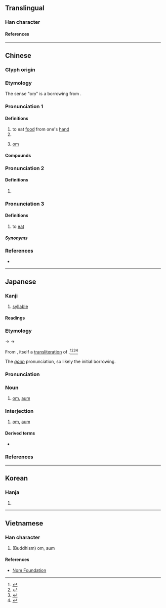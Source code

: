 {{character info}}
==Translingual==

===Han character===
{{Han char|rn=30|rad=口|as=08|sn=11|four=64016|canj=RKLU|ids=⿰口奄}}

====References====
{{Han ref|kx=0193.270|dkj=03770|dj=0414.060|hdz=10638.140|uh=5535}}

----

==Chinese==
{{zh-forms}}

===Glyph origin===
{{Han etym}}

===Etymology===
The sense "oṃ" is a borrowing from {{bor|zh|sa|ओम्}}.

===Pronunciation 1===
{{zh-pron
|m=ǎn
|c=am2
|mc=y
|oc=y
|cat=
}}

====Definitions====
{{zh-hanzi}}

# to eat [[food]] from one's [[hand]]
# {{n-g|An interjection indicating doubt.}}
# {{lb|zh|Buddhism}} [[om]]

====Compounds====
{{zh-der|唵噆|唵嘛呢叭咪吽}}

===Pronunciation 2===
{{zh-pron
|m=ān
|c=am2
|cat=interj
}}

====Definitions====
{{zh-hanzi}}

# {{n-g|An interjection indicating response.}}

===Pronunciation 3===
{{zh-pron
|mn=xm,zz:ām
|cat=
}}

====Definitions====
{{zh-hanzi}}

# {{lb|zh|Xiamen|&|Zhangzhou|_|Hokkien|childish}} to [[eat]]

=====Synonyms=====
{{zh-dial|吃}}

===References===
* {{R:yue:mfccd}}

----

==Japanese==

===Kanji===
{{ja-kanji|grade=|rs=口08}}

# [[syllable]]

====Readings====
{{rfv-pron|ja}}
{{ja-readings
|goon=おん<おん<おむ
|kanon=あん<あん<あむ
|kun=ふく-む
}}

===Etymology===
{{ja-kanjitab|おん|yomi=on}}
{{IPAfont|*/om/}} → {{IPAchar|/omu/}} → {{IPAchar|/oɴ/}}

From {{der|ja|ltc|sort=おん|-}} {{ltc-l|唵}}, itself a [[transliteration]] of {{bor|ja|sa|sort=おん|ओम्}}.<ref name="NP">{{R:Nipponica}}</ref><ref name="DJS">{{R:Daijisen}}</ref><ref>{{R:Sekai Dai Hyakka Jiten}}</ref><ref name="DJR">{{R:Daijirin}}</ref>

The ''[[呉音#Japanese|goon]]'' pronunciation, so likely the initial borrowing.

===Pronunciation===
{{ja-pron|おん|y=goon}}

===Noun===
{{ja-noun|おん|オン}}

# {{lb|ja|Buddhism|sort=おん}} [[om]], [[aum]]
#: {{synonyms|ja|オーム|tr=ōmu}}

===Interjection===
{{ja-pos|interjection|おん|オン}}

# {{lb|ja|Buddhism|sort=おん}} [[om]], [[aum]]
#: {{synonyms|ja|オーム|tr=ōmu}}

====Derived terms====
* {{ja-r|唵 阿毘羅%吽欠|おん あびら%うんけん}}

===References===
<references/>

----

==Korean==

===Hanja===
{{ko-hanja|hangeul=[[암]], [[옴]]|rv=am, om|mr=am, om}}

# {{rfdef|ko|sort=口08}}

----

==Vietnamese==

===Han character===
{{vi-readings|rs=口08|reading=úm, ướm}}

# (Buddhism) om, aum

====References====
* [http://nomfoundation.org/common/nom_details.php?codepoint=5535 Nom Foundation]